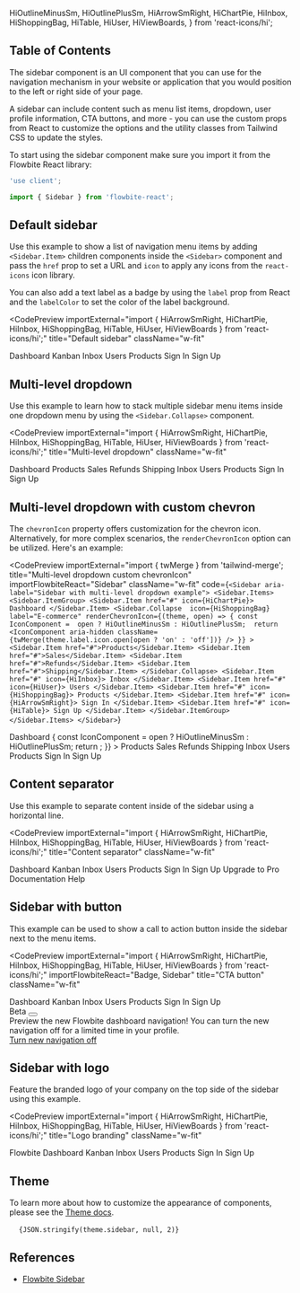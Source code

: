   HiOutlineMinusSm,
  HiOutlinePlusSm,
  HiArrowSmRight,
  HiChartPie,
  HiInbox,
  HiShoppingBag,
  HiTable,
  HiUser,
  HiViewBoards,
} from 'react-icons/hi';

## Table of Contents

The sidebar component is an UI component that you can use for the navigation mechanism in your website or application that you would position to the left or right side of your page.

A sidebar can include content such as menu list items, dropdown, user profile information, CTA buttons, and more - you can use the custom props from React to customize the options and the utility classes from Tailwind CSS to update the styles.

To start using the sidebar component make sure you import it from the Flowbite React library:

```jsx
'use client';

import { Sidebar } from 'flowbite-react';
```

## Default sidebar

Use this example to show a list of navigation menu items by adding `<Sidebar.Item>` children components inside the `<Sidebar>` component and pass the `href` prop to set a URL and `icon` to apply any icons from the `react-icons` icon library.

You can also add a text label as a badge by using the `label` prop from React and the `labelColor` to set the color of the label background.

<CodePreview
  importExternal="import { HiArrowSmRight, HiChartPie, HiInbox, HiShoppingBag, HiTable, HiUser, HiViewBoards } from 'react-icons/hi';"
  title="Default sidebar"
  className="w-fit"
>
  <Sidebar aria-label="Default sidebar example">
    <Sidebar.Items>
      <Sidebar.ItemGroup>
        <Sidebar.Item href="#" icon={HiChartPie}>
          Dashboard
        </Sidebar.Item>
        <Sidebar.Item href="#" icon={HiViewBoards} label="Pro" labelColor="dark">
          Kanban
        </Sidebar.Item>
        <Sidebar.Item href="#" icon={HiInbox} label="3">
          Inbox
        </Sidebar.Item>
        <Sidebar.Item href="#" icon={HiUser}>
          Users
        </Sidebar.Item>
        <Sidebar.Item href="#" icon={HiShoppingBag}>
          Products
        </Sidebar.Item>
        <Sidebar.Item href="#" icon={HiArrowSmRight}>
          Sign In
        </Sidebar.Item>
        <Sidebar.Item href="#" icon={HiTable}>
          Sign Up
        </Sidebar.Item>
      </Sidebar.ItemGroup>
    </Sidebar.Items>
  </Sidebar>
</CodePreview>

## Multi-level dropdown

Use this example to learn how to stack multiple sidebar menu items inside one dropdown menu by using the `<Sidebar.Collapse>` component.

<CodePreview
  importExternal="import { HiArrowSmRight, HiChartPie, HiInbox, HiShoppingBag, HiTable, HiUser, HiViewBoards } from 'react-icons/hi';"
  title="Multi-level dropdown"
  className="w-fit"
>
  <Sidebar aria-label="Sidebar with multi-level dropdown example">
    <Sidebar.Items>
      <Sidebar.ItemGroup>
        <Sidebar.Item href="#" icon={HiChartPie}>
          Dashboard
        </Sidebar.Item>
        <Sidebar.Collapse icon={HiShoppingBag} label="E-commerce">
          <Sidebar.Item href="#">Products</Sidebar.Item>
          <Sidebar.Item href="#">Sales</Sidebar.Item>
          <Sidebar.Item href="#">Refunds</Sidebar.Item>
          <Sidebar.Item href="#">Shipping</Sidebar.Item>
        </Sidebar.Collapse>
        <Sidebar.Item href="#" icon={HiInbox}>
          Inbox
        </Sidebar.Item>
        <Sidebar.Item href="#" icon={HiUser}>
          Users
        </Sidebar.Item>
        <Sidebar.Item href="#" icon={HiShoppingBag}>
          Products
        </Sidebar.Item>
        <Sidebar.Item href="#" icon={HiArrowSmRight}>
          Sign In
        </Sidebar.Item>
        <Sidebar.Item href="#" icon={HiTable}>
          Sign Up
        </Sidebar.Item>
      </Sidebar.ItemGroup>
    </Sidebar.Items>
  </Sidebar>
</CodePreview>

## Multi-level dropdown with custom chevron

The `chevronIcon` property offers customization for the chevron icon. Alternatively, for more complex scenarios, the `renderChevronIcon` option can be utilized. Here's an example:

<CodePreview
  importExternal="import { twMerge } from 'tailwind-merge';
  title="Multi-level dropdown custom chevronIcon"
  importFlowbiteReact="Sidebar"
  className="w-fit"
  code={`<Sidebar aria-label="Sidebar with multi-level dropdown example">
      <Sidebar.Items>
        <Sidebar.ItemGroup>
          <Sidebar.Item href="#" icon={HiChartPie}>
            Dashboard
          </Sidebar.Item>
          <Sidebar.Collapse 
            icon={HiShoppingBag} 
            label="E-commerce"
            renderChevronIcon={(theme, open) => {
              const IconComponent =  open ? HiOutlineMinusSm : HiOutlinePlusSm; 
              return <IconComponent aria-hidden className={twMerge(theme.label.icon.open[open ? 'on' : 'off'])} />
            }}
          >
            <Sidebar.Item href="#">Products</Sidebar.Item>
            <Sidebar.Item href="#">Sales</Sidebar.Item>
            <Sidebar.Item href="#">Refunds</Sidebar.Item>
            <Sidebar.Item href="#">Shipping</Sidebar.Item>
          </Sidebar.Collapse>
          <Sidebar.Item href="#" icon={HiInbox}>
            Inbox
          </Sidebar.Item>
          <Sidebar.Item href="#" icon={HiUser}>
            Users
          </Sidebar.Item>
          <Sidebar.Item href="#" icon={HiShoppingBag}>
            Products
          </Sidebar.Item>
          <Sidebar.Item href="#" icon={HiArrowSmRight}>
            Sign In
          </Sidebar.Item>
          <Sidebar.Item href="#" icon={HiTable}>
            Sign Up
          </Sidebar.Item>
        </Sidebar.ItemGroup>
      </Sidebar.Items>
    </Sidebar>`}
>
  <Sidebar aria-label="Sidebar with multi-level dropdown example">
    <Sidebar.Items>
      <Sidebar.ItemGroup>
        <Sidebar.Item href="#" icon={HiChartPie}>
          Dashboard
        </Sidebar.Item>
        <Sidebar.Collapse
          icon={HiShoppingBag}
          label="E-commerce"
          renderChevronIcon={(theme, open) => {
            const IconComponent = open ? HiOutlineMinusSm : HiOutlinePlusSm;
            return <IconComponent aria-hidden className={twMerge(theme.label.icon.open[open ? 'on' : 'off'])} />;
          }}
        >
          <Sidebar.Item href="#">Products</Sidebar.Item>
          <Sidebar.Item href="#">Sales</Sidebar.Item>
          <Sidebar.Item href="#">Refunds</Sidebar.Item>
          <Sidebar.Item href="#">Shipping</Sidebar.Item>
        </Sidebar.Collapse>
        <Sidebar.Item href="#" icon={HiInbox}>
          Inbox
        </Sidebar.Item>
        <Sidebar.Item href="#" icon={HiUser}>
          Users
        </Sidebar.Item>
        <Sidebar.Item href="#" icon={HiShoppingBag}>
          Products
        </Sidebar.Item>
        <Sidebar.Item href="#" icon={HiArrowSmRight}>
          Sign In
        </Sidebar.Item>
        <Sidebar.Item href="#" icon={HiTable}>
          Sign Up
        </Sidebar.Item>
      </Sidebar.ItemGroup>
    </Sidebar.Items>
  </Sidebar>
</CodePreview>

## Content separator

Use this example to separate content inside of the sidebar using a horizontal line.

<CodePreview
  importExternal="import { HiArrowSmRight, HiChartPie, HiInbox, HiShoppingBag, HiTable, HiUser, HiViewBoards } from 'react-icons/hi';"
  title="Content separator"
  className="w-fit"
>
  <Sidebar aria-label="Sidebar with content separator example">
    <Sidebar.Items>
      <Sidebar.ItemGroup>
        <Sidebar.Item href="#" icon={HiChartPie}>
          Dashboard
        </Sidebar.Item>
        <Sidebar.Item href="#" icon={HiViewBoards}>
          Kanban
        </Sidebar.Item>
        <Sidebar.Item href="#" icon={HiInbox}>
          Inbox
        </Sidebar.Item>
        <Sidebar.Item href="#" icon={HiUser}>
          Users
        </Sidebar.Item>
        <Sidebar.Item href="#" icon={HiShoppingBag}>
          Products
        </Sidebar.Item>
        <Sidebar.Item href="#" icon={HiArrowSmRight}>
          Sign In
        </Sidebar.Item>
        <Sidebar.Item href="#" icon={HiTable}>
          Sign Up
        </Sidebar.Item>
      </Sidebar.ItemGroup>
      <Sidebar.ItemGroup>
        <Sidebar.Item href="#" icon={HiChartPie}>
          Upgrade to Pro
        </Sidebar.Item>
        <Sidebar.Item href="#" icon={HiViewBoards}>
          Documentation
        </Sidebar.Item>
        <Sidebar.Item href="#" icon={BiBuoy}>
          Help
        </Sidebar.Item>
      </Sidebar.ItemGroup>
    </Sidebar.Items>
  </Sidebar>
</CodePreview>

## Sidebar with button

This example can be used to show a call to action button inside the sidebar next to the menu items.

<CodePreview
  importExternal="import { HiArrowSmRight, HiChartPie, HiInbox, HiShoppingBag, HiTable, HiUser, HiViewBoards } from 'react-icons/hi';"
  importFlowbiteReact="Badge, Sidebar"
  title="CTA button"
  className="w-fit"
>
  <Sidebar aria-label="Sidebar with call to action button example">
    <Sidebar.Items>
      <Sidebar.ItemGroup>
        <Sidebar.Item href="#" icon={HiChartPie}>
          Dashboard
        </Sidebar.Item>
        <Sidebar.Item href="#" icon={HiViewBoards}>
          Kanban
        </Sidebar.Item>
        <Sidebar.Item href="#" icon={HiInbox}>
          Inbox
        </Sidebar.Item>
        <Sidebar.Item href="#" icon={HiUser}>
          Users
        </Sidebar.Item>
        <Sidebar.Item href="#" icon={HiShoppingBag}>
          Products
        </Sidebar.Item>
        <Sidebar.Item href="#" icon={HiArrowSmRight}>
          Sign In
        </Sidebar.Item>
        <Sidebar.Item href="#" icon={HiTable}>
          Sign Up
        </Sidebar.Item>
      </Sidebar.ItemGroup>
    </Sidebar.Items>
    <Sidebar.CTA>
      <div className="mb-3 flex items-center">
        <Badge color="warning">Beta</Badge>
        <button
          aria-label="Close"
          className="-m-1.5 ml-auto inline-flex h-6 w-6 rounded-lg bg-gray-100 p-1 text-cyan-900 hover:bg-gray-200 focus:ring-2 focus:ring-gray-400 dark:bg-gray-700 dark:text-gray-400 dark:hover:bg-gray-600"
          type="button"
        >
          <svg
            aria-hidden
            className="h-4 w-4"
            fill="currentColor"
            viewBox="0 0 20 20"
            xmlns="http://www.w3.org/2000/svg"
          >
            <path
              fillRule="evenodd"
              d="M4.293 4.293a1 1 0 011.414 0L10 8.586l4.293-4.293a1 1 0 111.414 1.414L11.414 10l4.293 4.293a1 1 0 01-1.414 1.414L10 11.414l-4.293 4.293a1 1 0 01-1.414-1.414L8.586 10 4.293 5.707a1 1 0 010-1.414z"
              clipRule="evenodd"
            />
          </svg>
        </button>
      </div>
      <div className="mb-3 text-sm text-cyan-900 dark:text-gray-400">
        Preview the new Flowbite dashboard navigation! You can turn the new navigation off for a limited time in your
        profile.
      </div>
      <a
        className="text-sm text-cyan-900 underline hover:text-cyan-800 dark:text-gray-400 dark:hover:text-gray-300"
        href="#"
      >
        Turn new navigation off
      </a>
    </Sidebar.CTA>
  </Sidebar>
</CodePreview>

## Sidebar with logo

Feature the branded logo of your company on the top side of the sidebar using this example.

<CodePreview
  importExternal="import { HiArrowSmRight, HiChartPie, HiInbox, HiShoppingBag, HiTable, HiUser, HiViewBoards } from 'react-icons/hi';"
  title="Logo branding"
  className="w-fit"
>
  <Sidebar aria-label="Sidebar with logo branding example">
    <Sidebar.Logo href="#" img="/favicon.svg" imgAlt="Flowbite logo">
      Flowbite
    </Sidebar.Logo>
    <Sidebar.Items>
      <Sidebar.ItemGroup>
        <Sidebar.Item href="#" icon={HiChartPie}>
          Dashboard
        </Sidebar.Item>
        <Sidebar.Item href="#" icon={HiViewBoards}>
          Kanban
        </Sidebar.Item>
        <Sidebar.Item href="#" icon={HiInbox}>
          Inbox
        </Sidebar.Item>
        <Sidebar.Item href="#" icon={HiUser}>
          Users
        </Sidebar.Item>
        <Sidebar.Item href="#" icon={HiShoppingBag}>
          Products
        </Sidebar.Item>
        <Sidebar.Item href="#" icon={HiArrowSmRight}>
          Sign In
        </Sidebar.Item>
        <Sidebar.Item href="#" icon={HiTable}>
          Sign Up
        </Sidebar.Item>
      </Sidebar.ItemGroup>
    </Sidebar.Items>
  </Sidebar>
</CodePreview>

## Theme

To learn more about how to customize the appearance of components, please see the [Theme docs](/docs/customize/theme).

<pre className="language-tsx">
  <code>{JSON.stringify(theme.sidebar, null, 2)}</code>
</pre>

## References

- [Flowbite Sidebar](https://flowbite.com/docs/components/sidebar/)
